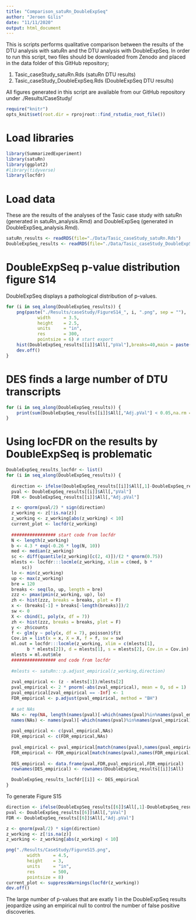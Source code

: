 ```yaml
---
title: "Comparison_satuRn_DoubleExpSeq"
author: "Jeroen Gilis"
date: "11/11/2020"
output: html_document
---
```


This is scripts performs qualitative comparison between the results of the DTU analysis with satuRn and the DTU analysis with DoubleExpSeq. In order to run this script, two files should be downloaded from Zenodo and placed in the data folder of this GitHub repository;

1. Tasic_caseStudy_satuRn.Rds (satuRn DTU results)
2. Tasic_caseStudy_DoubleExpSeq.Rds (DoubleExpSeq DTU results)

All figures generated in this script are available from our GitHub repository under ./Results/CaseStudy/

```r
require("knitr")
opts_knit$set(root.dir = rprojroot::find_rstudio_root_file())
```

# Load libraries

```r
library(SummarizedExperiment)
library(satuRn)
library(ggplot2)
#library(tidyverse)
library(locfdr)
```

# Load data

These are the results of the analyses of the Tasic case study with satuRn (generated in satuRn_analysis.Rmd) and DoubleExpSeq (generated in DoubleExpSeq_analysis.Rmd).

```r
satuRn_results <- readRDS(file="./Data/Tasic_caseStudy_satuRn.Rds")
DoubleExpSeq_results <- readRDS(file="./Data/Tasic_caseStudy_DoubleExpSeq.Rds")
```

# DoubleExpSeq p-value distribution figure S14

DoubleExpSeq displays a pathological distribution of p-values.

```r
for (i in seq_along(DoubleExpSeq_results)) {
    png(paste("./Results/caseStudy/FigureS14_", i, ".png", sep = ""),
            width     = 3.5,
            height    = 2.5,
            units     = "in",
            res       = 300,
            pointsize = 6) # start export
    hist(DoubleExpSeq_results[[i]]$All[,"pVal"],breaks=40,main = paste("contrast", i),xlab="p-values")
    dev.off()
}
```

# DES finds a large number of DTU transcripts

```r
for (i in seq_along(DoubleExpSeq_results)) {
    print(sum(DoubleExpSeq_results[[i]]$All[,"Adj.pVal"] < 0.05,na.rm = T))
}
```

# Using locFDR on the results by DoubleExpSeq is problematic

```r
DoubleExpSeq_results_locfdr <- list()
for (i in seq_along(DoubleExpSeq_results)) {
  
  direction <- ifelse(DoubleExpSeq_results[[i]]$All[,1]-DoubleExpSeq_results[[i]]$All[,2] <= 0, 1,-1)
  pval <- DoubleExpSeq_results[[i]]$All[,"pVal"]
  FDR <- DoubleExpSeq_results[[i]]$All[,"Adj.pVal"]

  z <- qnorm(pval/2) * sign(direction)
  z_working <- z[!is.na(z)]
  z_working <- z_working[abs(z_working) < 10]
  current_plot <- locfdr(z_working)
  
  ################# start code from locfdr
  N <- length(z_working)
  b <- 4.3 * exp(-0.26 * log(N, 10))
  med <- median(z_working)
  sc <- diff(quantile(z_working)[c(2, 4)])/(2 * qnorm(0.75))
  mlests <- locfdr:::locmle(z_working, xlim = c(med, b * 
      sc))
  lo <- min(z_working)
  up <- max(z_working)
  bre = 120
  breaks <- seq(lo, up, length = bre)
  zzz <- pmax(pmin(z_working, up), lo)
  zh <- hist(zzz, breaks = breaks, plot = F)
  x <- (breaks[-1] + breaks[-length(breaks)])/2
  sw <- 0
  X <- cbind(1, poly(x, df = 7))
  zh <- hist(zzz, breaks = breaks, plot = F)
  y <- zh$counts
  f <- glm(y ~ poly(x, df = 7), poisson)$fit
  Cov.in = list(x = x, X = X, f = f, sw = sw)
  ml.out = locfdr:::locmle(z_working, xlim = c(mlests[1], 
        b * mlests[2]), d = mlests[1], s = mlests[2], Cov.in = Cov.in)
  mlests = ml.out$mle
  ################# end code from locfdr
  
  #mlests <- satuRn:::p.adjust_empirical(z_working,direction)
 
  zval_empirical <- (z - mlests[1])/mlests[2]
  pval_empirical <- 2 * pnorm(-abs(zval_empirical), mean = 0, sd = 1)
  pval_empirical[zval_empirical == -Inf] <- 1
  FDR_empirical <- p.adjust(pval_empirical, method = "BH")
  
  # set NAs
  NAs <- rep(NA, length(names(pval)[-which(names(pval)%in%names(pval_empirical))]))
  names(NAs) <- names(pval)[-which(names(pval)%in%names(pval_empirical))]
  
  pval_empirical <- c(pval_empirical,NAs)
  FDR_empirical <- c(FDR_empirical,NAs)
  
  pval_empirical <- pval_empirical[match(names(pval),names(pval_empirical))]
  FDR_empirical <- FDR_empirical[match(names(pval),names(FDR_empirical))]
  
  DES_empirical <- data.frame(pval,FDR,pval_empirical,FDR_empirical)
  rownames(DES_empirical) <- rownames(DoubleExpSeq_results[[i]]$All)

  DoubleExpSeq_results_locfdr[[i]] <- DES_empirical
}
```

To generate Figure S15

```r
direction <- ifelse(DoubleExpSeq_results[[6]]$All[,1]-DoubleExpSeq_results[[6]]$All[,2] <= 0, 1,-1)
pval <- DoubleExpSeq_results[[6]]$All[,"pVal"]
FDR <- DoubleExpSeq_results[[6]]$All[,"Adj.pVal"]

z <- qnorm(pval/2) * sign(direction)
z_working <- z[!is.na(z)]
z_working <- z_working[abs(z_working) < 10]

png("./Results/CaseStudy/FigureS15.png",
        width     = 4.5,
        height    = 3,
        units     = "in",
        res       = 500,
        pointsize = 8)
current_plot <- suppressWarnings(locfdr(z_working))
dev.off()
```

The large number of p-values that are exatly 1 in the DoubleExpSeq results jeopardize using an empirical null to control the number of false positive discoveries.






